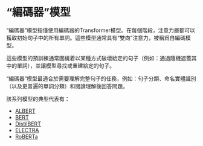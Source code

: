 # “編碼器”模型

<CourseFloatingBanner
    chapter={1}
    classNames="absolute z-10 right-0 top-0"
/>

<Youtube id="MUqNwgPjJvQ" />

“編碼器”模型指僅使用編碼器的Transformer模型。在每個階段，注意力層都可以獲取初始句子中的所有單詞。這些模型通常具有“雙向”注意力，被稱爲自編碼模型。

這些模型的預訓練通常圍繞着以某種方式破壞給定的句子（例如：通過隨機遮蓋其中的單詞），並讓模型尋找或重建給定的句子。

“編碼器”模型最適合於需要理解完整句子的任務，例如：句子分類、命名實體識別（以及更普遍的單詞分類）和閱讀理解後回答問題。

該系列模型的典型代表有：

- [ALBERT](https://huggingface.co/transformers/model_doc/albert.html)
- [BERT](https://huggingface.co/transformers/model_doc/bert.html)
- [DistilBERT](https://huggingface.co/transformers/model_doc/distilbert.html)
- [ELECTRA](https://huggingface.co/transformers/model_doc/electra.html)
- [RoBERTa](https://huggingface.co/transformers/model_doc/roberta.html)
